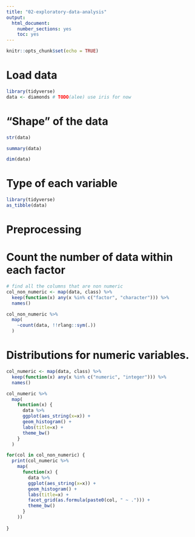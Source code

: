 ```yaml
---
title: "02-exploratory-data-analysis"
output: 
  html_document:
    number_sections: yes
    toc: yes
---
```


```r
knitr::opts_chunk$set(echo = TRUE)
```


# Load data

```r
library(tidyverse)
data <- diamonds # TODO(alee) use iris for now
```


# "Shape" of the data

```r
str(data)
```


```r
summary(data)
```

```r
dim(data)
```


# Type of each variable

```r
library(tidyverse)
as_tibble(data)
```


# Preprocessing




# Count the number of data within each factor

```r
# find all the columns that are non numeric
col_non_numeric <- map(data, class) %>% 
  keep(function(x) any(x %in% c("factor", "character"))) %>% 
  names()
```

```r
col_non_numeric %>% 
  map(
    ~count(data, !!rlang::sym(.))
  )
```

# Distributions for numeric variables.

```r
col_numeric <- map(data, class) %>% 
  keep(function(x) any(x %in% c("numeric", "integer"))) %>% 
  names() 

col_numeric %>% 
  map(
    function(x) { 
      data %>% 
      ggplot(aes_string(x=x)) + 
      geom_histogram() + 
      labs(title=x) + 
      theme_bw()
    }
  )
```



```r

for(col in col_non_numeric) {
  print(col_numeric %>% 
    map(
      function(x) { 
        data %>% 
        ggplot(aes_string(x=x)) + 
        geom_histogram() + 
        labs(title=x) + 
        facet_grid(as.formula(paste0(col, " ~ ."))) + 
        theme_bw()
      }
    ))
  
}

```

